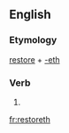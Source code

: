 ==English==

===Etymology===
[[restore]] + [[-eth]]

===Verb===
{{en-verb form}}

# {{archaic third-person singular of|restorzze}}

[[fr:restoreth]]